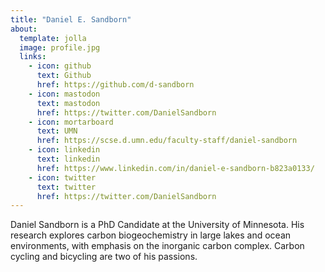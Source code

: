 ```yaml
---
title: "Daniel E. Sandborn"
about:
  template: jolla
  image: profile.jpg
  links:
    - icon: github
      text: Github
      href: https://github.com/d-sandborn
    - icon: mastodon
      text: mastodon
      href: https://twitter.com/DanielSandborn
    - icon: mortarboard
      text: UMN
      href: https://scse.d.umn.edu/faculty-staff/daniel-sandborn
    - icon: linkedin
      text: linkedin
      href: https://www.linkedin.com/in/daniel-e-sandborn-b823a0133/
    - icon: twitter
      text: twitter
      href: https://twitter.com/DanielSandborn
---
```


Daniel Sandborn is a PhD Candidate at the University of Minnesota. His research explores carbon biogeochemistry in large lakes and ocean environments, with emphasis on the inorganic carbon complex. Carbon cycling and bicycling are two of his passions.
